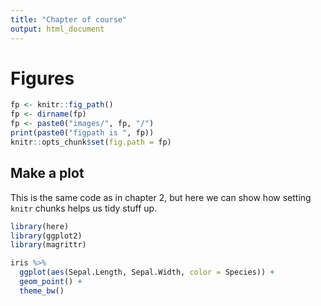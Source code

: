 ```yaml
---
title: "Chapter of course"
output: html_document
---
```


# Figures

```r
fp <- knitr::fig_path()
fp <- dirname(fp)
fp <- paste0("images/", fp, "/")
print(paste0("figpath is ", fp))
knitr::opts_chunk$set(fig.path = fp)
```

## Make a plot

This is the same code as in chapter 2, but here we can show how setting `knitr` chunks helps us tidy stuff up.

```r
library(here)
library(ggplot2)
library(magrittr)
```


```r
iris %>%
  ggplot(aes(Sepal.Length, Sepal.Width, color = Species)) +
  geom_point() +
  theme_bw()
```

